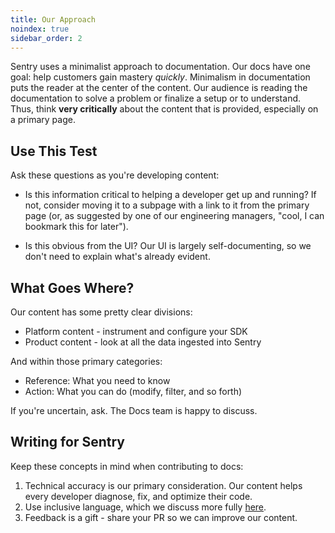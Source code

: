 ```yaml
---
title: Our Approach
noindex: true
sidebar_order: 2
---
```


Sentry uses a minimalist approach to documentation. Our docs have one goal: help customers gain mastery _quickly_. Minimalism in documentation puts the reader at the center of the content. Our audience is reading the documentation to solve a problem or finalize a setup or to understand. Thus, think **very critically** about the content that is provided, especially on a primary page.

## Use This Test

Ask these questions as you're developing content:

- Is this information critical to helping a developer get up and running? If not, consider moving it to a subpage with a link to it from the primary page (or, as suggested by one of our engineering managers, "cool, I can bookmark this for later").

- Is this obvious from the UI? Our UI is largely self-documenting, so we don't need to explain what's already evident.

## What Goes Where?

Our content has some pretty clear divisions:

- Platform content - instrument and configure your SDK
- Product content - look at all the data ingested into Sentry

And within those primary categories:

- Reference: What you need to know
- Action: What you can do (modify, filter, and so forth)

If you're uncertain, ask. The Docs team is happy to discuss.

## Writing for Sentry

Keep these concepts in mind when contributing to docs:

1. Technical accuracy is our primary consideration. Our content helps every developer diagnose, fix, and optimize their code.
2. Use inclusive language, which we discuss more fully [here](https://develop.sentry.dev/inclusion/).
3. Feedback is a gift - share your PR so we can improve our content.
